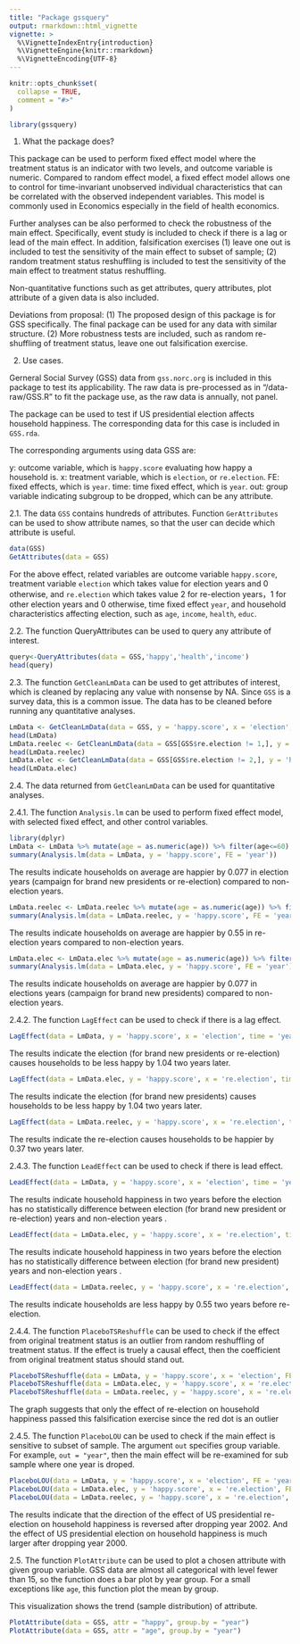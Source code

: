 ```yaml
---
title: "Package gssquery"
output: rmarkdown::html_vignette
vignette: >
  %\VignetteIndexEntry{introduction}
  %\VignetteEngine{knitr::rmarkdown}
  %\VignetteEncoding{UTF-8}
---
```


```r
knitr::opts_chunk$set(
  collapse = TRUE,
  comment = "#>"
)
```

```r
library(gssquery)
```
1. What the package does?

This package can be used to perform fixed effect model where the treatment status is an indicator with two levels, and outcome variable is numeric. Compared to random effect model, a fixed effect model allows one to control for time-invariant unobserved individual characteristics that can be correlated with the observed independent variables. This model is commonly used in Economics especially in the field of health economics. 

Further analyses can be also performed to check the robustness of the main effect. Specifically, event study is included to check if there is a lag or lead of the main effect. In addition, falsification exercises (1) leave one out is included to test the sensitivity of the main effect to subset of sample; (2) random treatment status reshuffling is included to test the sensitivity of the main effect to treatment status reshuffling.

Non-quantitative functions such as get attributes, query attributes, plot attribute of a given data is also included.

Deviations from proposal: (1) The proposed design of this package is for GSS specifically. The final package can be used for any data with similar structure. (2) More robustness tests are included, such as random re-shuffling of treatment status, leave one out falsification exercise.


2. Use cases.

Gerneral Social Survey (GSS) data from `gss.norc.org` is included in this package to test its applicability. The raw data is pre-processed as in "/data-raw/GSS.R" to fit the package use, as the raw data is annually, not panel. 

The package can be used to test if US presidential election affects household happiness. The corresponding data for this case is included in `GSS.rda`.

The corresponding arguments using data GSS are:

y: outcome variable, which is `happy.score` evaluating how happy a household is.
x: treatment variable, which is `election`, or `re.election`.
FE: fixed effects, which is `year`.
time: time fixed effect, which is `year`.
out: group variable indicating subgroup to be dropped, which can be any attribute.


2.1. The data `GSS` contains hundreds of attributes. Function `GerAttributes` can be used to show attribute names, so that the user can decide which attribute is useful. 

```r
data(GSS)
GetAttributes(data = GSS)
```
For the above effect, related variables are outcome variable `happy.score`, treatment variable `election` which takes value for election years and 0 otherwise, and `re.election` which takes value 2 for re-election years，1 for other election years and 0 otherwise, time fixed effect `year`, and household characteristics affecting election, such as `age`, `income`, `health`, `educ`.


2.2. The function QueryAttributes can be used to query any attribute of interest. 

```r
query<-QueryAttributes(data = GSS,'happy','health','income')
head(query)
```

2.3. The function `GetCleanLmData` can be used to get attributes of interest, which is cleaned by replacing any value with nonsense by NA. Since `GSS` is a survey data, this is a common issue. The data has to be cleaned before running any quantitative analyses.

```r
LmData <- GetCleanLmData(data = GSS, y = 'happy.score', x = 'election', FE = 'year', common.na.strings = c("DK", "IAP", "UNCODEABLE & IAP", ".a", ".b","DK NA"), 'age', 'income', 'health', 'educ')
head(LmData)
LmData.reelec <- GetCleanLmData(data = GSS[GSS$re.election != 1,], y = 'happy.score', x = 're.election', FE = 'year', common.na.strings = c("DK", "IAP", "UNCODEABLE & IAP", ".a", ".b","DK NA"), 'age', 'income', 'health', 'educ')
head(LmData.reelec)
LmData.elec <- GetCleanLmData(data = GSS[GSS$re.election != 2,], y = 'happy.score', x = 're.election', FE = 'year', common.na.strings = c("DK", "IAP", "UNCODEABLE & IAP", ".a", ".b","DK NA"), 'age', 'income', 'health', 'educ')
head(LmData.elec)
```

2.4. The data returned from `GetCleanLmData` can be used for quantitative analyses.

2.4.1. The function `Analysis.lm` can be used to perform fixed effect model, with selected fixed effect, and other control variables.

```r
library(dplyr)
LmData <- LmData %>% mutate(age = as.numeric(age)) %>% filter(age<=60)
summary(Analysis.lm(data = LmData, y = 'happy.score', FE = 'year'))

```
The results indicate households on average are happier by 0.077 in election years (campaign for brand new presidents or re-election) compared to non-election years.

```r
LmData.reelec <- LmData.reelec %>% mutate(age = as.numeric(age)) %>% filter(age<=60)
summary(Analysis.lm(data = LmData.reelec, y = 'happy.score', FE = 'year'))

```
The results indicate households on average are happier by 0.55 in re-election years compared to  non-election years.

```r
LmData.elec <- LmData.elec %>% mutate(age = as.numeric(age)) %>% filter(age<=60)
summary(Analysis.lm(data = LmData.elec, y = 'happy.score', FE = 'year'))
```
The results indicate households on average are happier by 0.077 in elections years (campaign for brand new presidents) compared to non-election years.


2.4.2. The function `LagEffect` can be used to check if there is a lag effect.

```r
LagEffect(data = LmData, y = 'happy.score', x = 'election', time = 'year', FE = 'year')


```
The results indicate the election (for brand new presidents or re-election) causes households to be less happy by 1.04 two years later.

```r
LagEffect(data = LmData.elec, y = 'happy.score', x = 're.election', time = 'year', FE = 'year')

```
The results indicate the election (for brand new presidents) causes households to be less happy by 1.04 two years later.
```r
LagEffect(data = LmData.reelec, y = 'happy.score', x = 're.election', time = 'year', FE = 'year')

```
The results indicate the re-election causes households to be happier by 0.37 two years later.


2.4.3. The function `LeadEffect` can be used to check if there is lead effect.

```r
LeadEffect(data = LmData, y = 'happy.score', x = 'election', time = 'year', FE = 'year')

```
The results indicate household happiness in two years before the election has no statistically difference between election (for brand new president or re-election) years and non-election years .

```r
LeadEffect(data = LmData.elec, y = 'happy.score', x = 're.election', time = 'year', FE = 'year')
```
The results indicate household happiness in two years before the election has no statistically difference between election (for brand new president) years and non-election years .


```r
LeadEffect(data = LmData.reelec, y = 'happy.score', x = 're.election', time = 'year', FE = 'year')

```
The results indicate households are less happy by 0.55 two years before re-election.

2.4.4. The function `PlaceboTSReshuffle` can be used to check if the effect from original treatment status is an outlier from random reshuffling of treatment status. If the effect is truely a causal effect, then the coefficient from original treatment status should stand out.

```r
PlaceboTSReshuffle(data = LmData, y = 'happy.score', x = 'election', FE = 'year')
PlaceboTSReshuffle(data = LmData.elec, y = 'happy.score', x = 're.election', FE = 'year')
PlaceboTSReshuffle(data = LmData.reelec, y = 'happy.score', x = 're.election', FE = 'year')


```
The graph suggests that only the effect of re-election on household happiness passed this falsification exercise since the red dot is an outlier

2.4.5. The function `PlaceboLOU` can be used to check if the main effect is sensitive to subset of sample. The argument `out` specifies group variable. For example, `out = "year"`, then the main effect will be re-examined for sub sample where one year is droped.

```r
PlaceboLOU(data = LmData, y = 'happy.score', x = 'election', FE = 'year', out = 'year')
PlaceboLOU(data = LmData.elec, y = 'happy.score', x = 're.election', FE = 'year', out = 'year')
PlaceboLOU(data = LmData.reelec, y = 'happy.score', x = 're.election', FE = 'year', out = 'year')

```
The results indicate that the direction of the effect of US presidential re-election on household happiness is reversed after dropping year 2002. And the effect of US presidential election on household happiness is much larger after dropping year 2000.


2.5. The function `PlotAttribute` can be used to plot a chosen attribute with given group variable. GSS data are almost all categorical with level fewer than 15, so the function does a bar plot by year group. For a small exceptions like `age`, this function plot the mean by group.

This visualization shows the trend (sample distribution) of attribute. 

```r
PlotAttribute(data = GSS, attr = "happy", group.by = "year")
PlotAttribute(data = GSS, attr = "age", group.by = "year")
```
